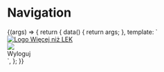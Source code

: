 
<Meta title='organisms/Navigation' />

# Navigation

<Story name='checkout'>
    {(args) => {
        return {
            data() {
                return args;
            },
            template: `<nav class="o-navigation">
                <a class="o-navigation__item" href="https://wiecejnizlek.pl">
                    <img src="https://lek.wiecejnizlek.pl/images/wnl-logo.svg" alt="Logo Więcej niż LEK" class="o-navigation__logo">
                </a>
                <div class="o-navigation__right -stormGrey">
                    <i class="o-navigation__item -touchable fa-shopping-cart a-icon" id="cartIcon"></i>
                    <div class="o-navigation__item o-dropdown" id="accountDropdown">
                        <div class="o-dropdown__trigger o-navigation__avatar" id="accountDropdownTrigger">
                            <img src="https://wnl-platform-production-storage.s3.eu-central-1.amazonaws.com/public/avatars/VLpl2r5hGWQ48x3oSEq1RpkRcYCvJsxJ.png" class="a-avatar">
                        </div>
                        <div class="o-dropdown__menu -shadowLarge">
                            <span class="o-dropdown__item logout-link">Wyloguj</span>
                        </div>
                    </div>
                </div>
            </nav>`,
        };
    }}
</Story>
